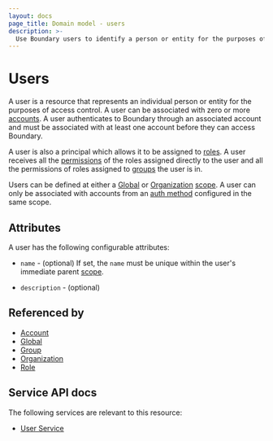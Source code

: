 ```yaml
---
layout: docs
page_title: Domain model - users
description: >-
  Use Boundary users to identify a person or entity for the purposes of access control. Learn how to assign groups and roles to users so they inherit permissions.
---
```


# Users

A user is a resource
that represents an individual person or entity
for the purposes of access control.
A user can be associated with zero or more [accounts][].
A user authenticates to Boundary through an associated account
and must be associated with at least one account before they can access Boundary.

A user is also a principal
which allows it to be assigned to [roles][].
A user receives all the [permissions][]
of the roles assigned directly to the user
and all the permissions of roles assigned to [groups][] the user is in.

Users can be defined at either a [Global][] or [Organization][] [scope][].
A user can only be associated with accounts from an [auth method][]
configured in the same scope.

## Attributes

A user has the following configurable attributes:

- `name` - (optional)
  If set, the `name` must be unique within the user's immediate parent [scope][].

- `description` - (optional)

## Referenced by

- [Account][]
- [Global][]
- [Group][]
- [Organization][]
- [Role][]

[account]: /boundary/docs/concepts/domain-model/accounts
[accounts]: /boundary/docs/concepts/domain-model/accounts
[auth method]: /boundary/docs/concepts/domain-model/auth-methods
[global]: /boundary/docs/concepts/domain-model/scopes#global
[group]: /boundary/docs/concepts/domain-model/groups
[groups]: /boundary/docs/concepts/domain-model/groups
[organization]: /boundary/docs/concepts/domain-model/scopes#organizations
[permissions]: /boundary/docs/concepts/security/permissions
[role]: /boundary/docs/concepts/domain-model/roles
[roles]: /boundary/docs/concepts/domain-model/roles
[scope]: /boundary/docs/concepts/domain-model/scopes

## Service API docs

The following services are relevant to this resource:

- [User Service](/boundary/api-docs/user-service)
